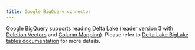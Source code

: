```yaml
---
title: Google BigQuery connector
---
```


Google BigQuery supports reading Delta Lake (reader version 3 with [Deletion Vectors](/apache-spark-connector/what-are-deletion-vectors) and [Column Mapping](/apache-spark-connector/delta-column-mapping/)). Please refer to [Delta Lake BigLake tables documentation](https://cloud.google.com/bigquery/docs/create-delta-lake-table) for more details.
